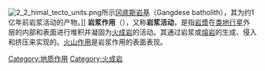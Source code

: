 [[File:2_2_himal_tecto_units.png|thumb]]所示[[冈底斯岩基|冈底斯岩基]]（Gangdese batholith），其为约1亿年前岩浆活动的产物。]]
'''岩浆作用'''（{{lang-en|magmatism}}），又称'''岩浆活动'''，是指[[岩漿|岩漿]]在[[类地行星|类地行星]]外层的内部和表面进行堆积并凝固为[[火成岩|火成岩]]的活动。其通过岩浆或[[熔岩|熔岩]]的生成、侵入和挤压来实现的。[[火山作用|火山作用]]是岩浆作用的表面表现。

[[Category:地质作用|Category:地质作用]]
[[Category:火成岩|Category:火成岩]]